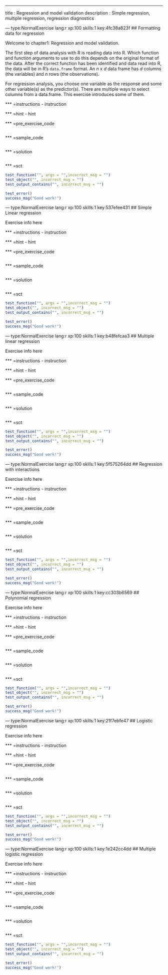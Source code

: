 ---
title       : Regression and model validation 
description : Simple regression, multiple regression, regression diagnostics

--- type:NormalExercise lang:r xp:100 skills:1 key:4fc38a823f
## Formatting data for regression

Welcome to chapter1: Regression and model validation. 

The first step of data analysis with R is reading data into R. Which function and function arguments to use to do this depends on the original format of the data. After the correct function has been identified and data read into R, the data will be in R's `data.frame` format. An $n$ x $d$ data frame has $d$ columns (the variables) and $n$ rows (the observations).

For regression analysis, you choose one variable as the response and some other variable(s) as the predictor(s). There are multiple ways to select columns from a data.frame. This exercise introduces some of them.


*** =instructions
- instruction

*** =hint
- hint

*** =pre_exercise_code
```r

```

*** =sample_code
```r


```

*** =solution
```r

```

*** =sct
```r

test_function("", args = "",incorrect_msg = "")
test_object("", incorrect_msg = "")
test_output_contains("", incorrect_msg = "")

test_error()
success_msg("Good work!")
```


--- type:NormalExercise lang:r xp:100 skills:1 key:537efee431
## Simple Linear regression

Exercise info here

*** =instructions
- instruction

*** =hint
- hint

*** =pre_exercise_code
```r

```

*** =sample_code
```r

```

*** =solution
```r

```

*** =sct
```r

test_function("", args = "",incorrect_msg = "")
test_object("", incorrect_msg = "")
test_output_contains("", incorrect_msg = "")

test_error()
success_msg("Good work!")
```

--- type:NormalExercise lang:r xp:100 skills:1 key:b48fefcaa3
## Multiple linear regression

Exercise info here

*** =instructions
- instruction

*** =hint
- hint

*** =pre_exercise_code
```r

```

*** =sample_code
```r

```

*** =solution
```r

```

*** =sct
```r

test_function("", args = "",incorrect_msg = "")
test_object("", incorrect_msg = "")
test_output_contains("", incorrect_msg = "")

test_error()
success_msg("Good work!")
```

--- type:NormalExercise lang:r xp:100 skills:1 key:5f575264dd
## Regression with interactions

Exercise info here

*** =instructions
- instruction

*** =hint
- hint

*** =pre_exercise_code
```r

```

*** =sample_code
```r

```

*** =solution
```r

```

*** =sct
```r

test_function("", args = "",incorrect_msg = "")
test_object("", incorrect_msg = "")
test_output_contains("", incorrect_msg = "")

test_error()
success_msg("Good work!")
```

--- type:NormalExercise lang:r xp:100 skills:1 key:cc303b6569
## Polynomial regression

Exercise info here

*** =instructions
- instruction

*** =hint
- hint

*** =pre_exercise_code
```r

```

*** =sample_code
```r

```

*** =solution
```r

```

*** =sct
```r

test_function("", args = "",incorrect_msg = "")
test_object("", incorrect_msg = "")
test_output_contains("", incorrect_msg = "")

test_error()
success_msg("Good work!")
```

--- type:NormalExercise lang:r xp:100 skills:1 key:21f7ebfe47
## Logistic regression

Exercise info here

*** =instructions
- instruction

*** =hint
- hint

*** =pre_exercise_code
```r

```

*** =sample_code
```r

```

*** =solution
```r

```

*** =sct
```r

test_function("", args = "",incorrect_msg = "")
test_object("", incorrect_msg = "")
test_output_contains("", incorrect_msg = "")

test_error()
success_msg("Good work!")
```

--- type:NormalExercise lang:r xp:100 skills:1 key:1e242cc4dd
## Multiple logistic regression

Exercise info here

*** =instructions
- instruction

*** =hint
- hint

*** =pre_exercise_code
```r

```

*** =sample_code
```r

```

*** =solution
```r

```

*** =sct
```r

test_function("", args = "",incorrect_msg = "")
test_object("", incorrect_msg = "")
test_output_contains("", incorrect_msg = "")

test_error()
success_msg("Good work!")
```

